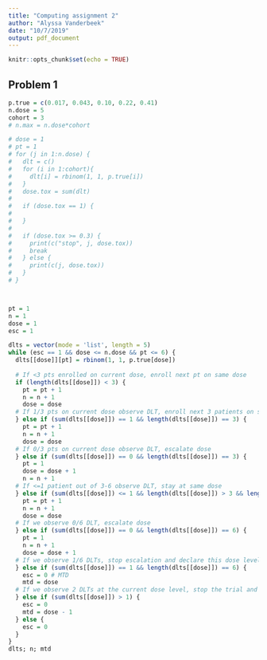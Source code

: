 ```yaml
---
title: "Computing assignment 2"
author: "Alyssa Vanderbeek"
date: "10/7/2019"
output: pdf_document
---
```


```r
knitr::opts_chunk$set(echo = TRUE)
```

## Problem 1

```r
p.true = c(0.017, 0.043, 0.10, 0.22, 0.41)
n.dose = 5
cohort = 3
# n.max = n.dose*cohort

# dose = 1
# pt = 1
# for (j in 1:n.dose) {
#   dlt = c()
#   for (i in 1:cohort){
#     dlt[i] = rbinom(1, 1, p.true[i])
#   }
#   dose.tox = sum(dlt)
#   
#   if (dose.tox == 1) {
#     
#   }
#   
#   if (dose.tox >= 0.3) {
#     print(c("stop", j, dose.tox))
#     break
#   } else {
#     print(c(j, dose.tox))
#   }
# }



pt = 1
n = 1
dose = 1
esc = 1

dlts = vector(mode = 'list', length = 5)
while (esc == 1 && dose <= n.dose && pt <= 6) {
  dlts[[dose]][pt] = rbinom(1, 1, p.true[dose])
  
  # If <3 pts enrolled on current dose, enroll next pt on same dose
  if (length(dlts[[dose]]) < 3) {
    pt = pt + 1
    n = n + 1
    dose = dose
  # If 1/3 pts on current dose observe DLT, enroll next 3 patients on same dose
  } else if (sum(dlts[[dose]]) == 1 && length(dlts[[dose]]) == 3) {
    pt = pt + 1
    n = n + 1
    dose = dose
  # If 0/3 pts on current dose observe DLT, escalate dose
  } else if (sum(dlts[[dose]]) == 0 && length(dlts[[dose]]) == 3) {
    pt = 1
    dose = dose + 1
    n = n + 1
  # If <=1 patient out of 3-6 observe DLT, stay at same dose
  } else if (sum(dlts[[dose]]) <= 1 && length(dlts[[dose]]) > 3 && length(dlts[[dose]]) < 6) {
    pt = pt + 1
    n = n + 1
    dose = dose
  # If we observe 0/6 DLT, escalate dose
  } else if (sum(dlts[[dose]]) == 0 && length(dlts[[dose]]) == 6) {
    pt = 1
    n = n + 1
    dose = dose + 1
  # If we observe 1/6 DLTs, stop escalation and declare this dose level the MTD
  } else if (sum(dlts[[dose]]) == 1 && length(dlts[[dose]]) == 6) {
    esc = 0 # MTD
    mtd = dose
  # If we observe 2 DLTs at the current dose level, stop the trial and declare the previous dose the MTD
  } else if (sum(dlts[[dose]]) > 1) {
    esc = 0 
    mtd = dose - 1
  } else {
    esc = 0
  }
}
dlts; n; mtd



```

